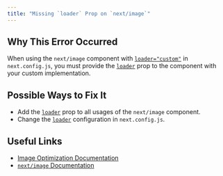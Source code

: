 ```yaml
---
title: "Missing `loader` Prop on `next/image`"
---
```


## Why This Error Occurred

When using the `next/image` component with [`loader="custom"`](/docs/app/api-reference/next-config-js/images) in `next.config.js`, you must provide the [`loader`](/docs/pages/api-reference/components/image#loader) prop to the component with your custom implementation.

## Possible Ways to Fix It

- Add the [`loader`](/docs/pages/api-reference/components/image#loader) prop to all usages of the `next/image` component.
- Change the [`loader`](/docs/app/api-reference/next-config-js/images) configuration in `next.config.js`.

## Useful Links

- [Image Optimization Documentation](/docs/pages/building-your-application/optimizing/images)
- [`next/image` Documentation](/docs/pages/api-reference/components/image)
